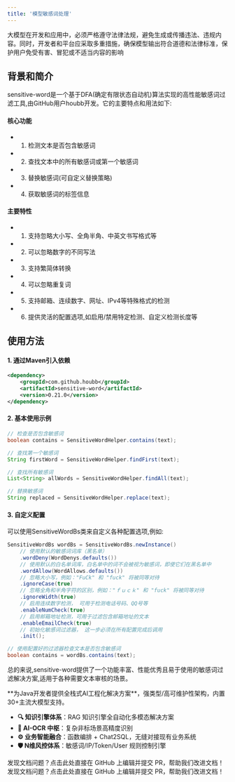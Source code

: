 ```yaml
---
title: '模型敏感词处理'
---
```


大模型在开发和应用中，必须严格遵守法律法规，避免生成或传播违法、违规内容。同时，开发者和平台应采取多重措施，确保模型输出符合道德和法律标准，保护用户免受有害、冒犯或不适当内容的影响


## 背景和简介

sensitive-word是一个基于DFA(确定有限状态自动机)算法实现的高性能敏感词过滤工具,由GitHub用户houbb开发。它的主要特点和用法如下:


#### 核心功能

- 1. 检测文本是否包含敏感词
- 2. 查找文本中的所有敏感词或第一个敏感词
- 3. 替换敏感词(可自定义替换策略)
- 4. 获取敏感词的标签信息

#### 主要特性

- 1. 支持忽略大小写、全角半角、中英文书写格式等
- 2. 可以忽略数字的不同写法
- 3. 支持繁简体转换
- 4. 可以忽略重复词
- 5. 支持邮箱、连续数字、网址、IPv4等特殊格式的检测
- 6. 提供灵活的配置选项,如启用/禁用特定检测、自定义检测长度等

## 使用方法

#### 1. 通过Maven引入依赖

```xml
<dependency>
    <groupId>com.github.houbb</groupId>
    <artifactId>sensitive-word</artifactId>
    <version>0.21.0</version>
</dependency>
```

#### 2. 基本使用示例

```java
// 检查是否包含敏感词
boolean contains = SensitiveWordHelper.contains(text);

// 查找第一个敏感词
String firstWord = SensitiveWordHelper.findFirst(text);

// 查找所有敏感词
List<String> allWords = SensitiveWordHelper.findAll(text);

// 替换敏感词
String replaced = SensitiveWordHelper.replace(text);
```

#### 3. 自定义配置

可以使用SensitiveWordBs类来自定义各种配置选项,例如:

```java
SensitiveWordBs wordBs = SensitiveWordBs.newInstance()
    // 使用默认的敏感词词库（黑名单）
    .wordDeny(WordDenys.defaults())
    // 使用默认的白名单词库，白名单中的词不会被视为敏感词，即使它们在黑名单中
    .wordAllow(WordAllows.defaults())
    // 忽略大小写，例如："FuCk" 和 "fuck" 将被同等对待
    .ignoreCase(true)
    // 忽略全角和半角字符的区别，例如："ｆｕｃｋ" 和 "fuck" 将被同等对待
    .ignoreWidth(true)
    // 启用连续数字检测， 可用于检测电话号码、QQ号等
    .enableNumCheck(true)
    // 启用邮箱地址检测，可用于过滤包含邮箱地址的文本
    .enableEmailCheck(true)
    // 初始化敏感词过滤器， 这一步必须在所有配置完成后调用
    .init();

// 使用配置好的过滤器检查文本是否包含敏感词
boolean contains = wordBs.contains(text);
```

总的来说,sensitive-word提供了一个功能丰富、性能优秀且易于使用的敏感词过滤解决方案,适用于各种需要文本审核的场景。

<Card title="PIG AI应用开发平台 | 适合中大型企业构建自主可控的AI中台" icon="link" href="https://ai.pig4cloud.com">
**为Java开发者提供全栈式AI工程化解决方案**，强类型/高可维护性架构，内置30+主流大模型支持。

- **🔍 知识引擎体系**：RAG 知识引擎全自动化多模态解决方案
- **📝 AI-OCR 中枢**：复杂非标场景高精度识别
- **⚙️ 业务智能融合**：函数编排 + Chat2SQL，无缝对接现有业务系统
- **🛡️ N维风控体系**：敏感词/IP/Token/User 规则控制引擎
</Card>

<Card title="文档有误？请协助编辑" icon="pencil" href="https://github.com/javaai-pig4cloud-com/javaai-docs/edit/main/docs/19敏感词处理.mdx">
  发现文档问题？点击此处直接在 GitHub 上编辑并提交 PR，帮助我们改进文档！
</Card>

<Card title="文档有误？请协助编辑" icon="pencil" href="https://github.com/javaai-pig4cloud-com/javaai-docs/edit/main/docs/19-sensitive-word-processing.mdx">
  发现文档问题？点击此处直接在 GitHub 上编辑并提交 PR，帮助我们改进文档！
</Card>
